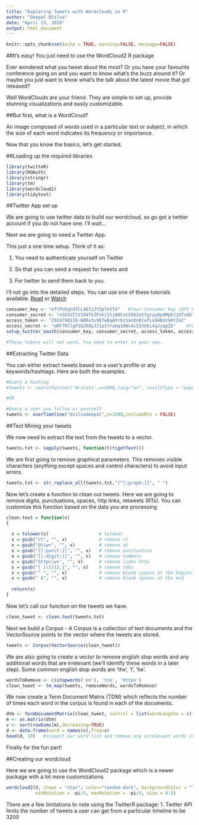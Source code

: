```yaml
---
title: "Exploring Tweets with Wordclouds in R"
author: "Deepal DSilva"
date: "April 13, 2018"
output: html_document
---
```


```r
knitr::opts_chunk$set(echo = TRUE, warning=FALSE, message=FALSE)
```

##It's easy! You just need to use the WordCloud2 R package
 
Ever wondered what you tweet about the most? Or you have your favourite conference going on and you want to know what's the buzz around it?
Or maybe you just want to know what's the talk about the latest movie that got released?

Well WordClouds are your friend. They are simple to set up, provide stunning visualizations and easily customizable. 

##But first, what is a WordCloud?

An image composed of words used in a particular text or subject, in which the size of each word indicates its frequency or importance.

Now that you know the basics, let's get started.

##Loading up the required libraries

```r
library(twitteR)
library(ROAuth)
library(stringr)
library(tm)
library(wordcloud2)
library(tidytext)
```

##Twitter App set up

We are going to use twitter data to build our wordcloud, so go get a twitter account if you do not have one. I'll wait...

Next we are going to need a Twitter App.

This just a one time setup. Think of it as:

  1. You need to authenticate yourself on Twitter
  
  2. So that you can send a request for tweets and
  
  3. For twitter to send them back to you.
  
I'll not go into the detailed steps. You can use one of these tutorials available. [Read](https://iag.me/socialmedia/how-to-create-a-twitter-app-in-8-easy-steps/) or [Watch](https://www.youtube.com/watch?v=xqSp7060Gj0)


```r
consumer_key <- "mftPn6qtOfCL46fzJY3pTeVI4"   #Your Consumer Key (API Key)
consumer_secret <- "x5D1VIlV1O4TkZPshj31j88CutI8X2eSfgryy0pdMpDJjUTcKK"   #Your Consumer Secret (API Secret)
access_token <- "2924790128-WORx3u9bTwDqAYr6zSanDnDlafLaSHBdzVKYZxC"   # Your Access Token
access_secret <- "aMFTRClgP3Q2K0pJ21p1fromq1OWx4cS1hU6i4qJyqpZb"    #Your Access Token Secret
setup_twitter_oauth(consumer_key, consumer_secret, access_token, access_secret)

#These tokens will not work. You need to enter in your own. 
```

  
##Extracting Twitter Data
 
You can either extract tweets based on a user's profile or any keywords/hashtags. Here are both the examples.

```r
#Query a hashtag
#tweets <- searchTwitter("#rstats",n=3000,lang="en", resultType = "popular")

#OR 

#Query a user you follow or yourself
tweets <- userTimeline("dsilvadeepal",n=3200,includeRts = FALSE)
```

##Text Mining your tweets

We now need to extract the text from the tweets to a vector.

```r
tweets.txt <- sapply(tweets, function(t)t$getText())
```

We are first going to remove graphical parameters. This removes visible characters (anything except spaces and control characters) to avoid input errors.

```r
tweets.txt <- str_replace_all(tweets.txt,"[^[:graph:]]", " ") 
```

Now let's create a function to clean out tweets. Here we are going to remove digits, punctuations, spaces, http links, retweets (RTs). You can customize this function based on the data you are processing


```r
clean.text = function(x)
{
  
  x = tolower(x)                   # tolower
  x = gsub("rt", "", x)            # remove rt
  x = gsub("@\\w+", "", x)         # remove at
  x = gsub("[[:punct:]]", "", x)   # remove punctuation
  x = gsub("[[:digit:]]", "", x)   # remove numbers
  x = gsub("http\\w+", "", x)      # remove links http
  x = gsub("[ |\t]{2,}", "", x)    # remove tabs
  x = gsub("^ ", "", x)            # remove blank spaces at the beginning
  x = gsub(" $", "", x)            # remove blank spaces at the end
  
  return(x)
}

```

Now let's call our function on the tweets we have. 

```r
clean_tweet <- clean.text(tweets.txt)
```

Next we build a Corpus - A Corpus is a collection of text documents and the VectorSource points to the vector where the tweets are stored.


```r
tweets <- Corpus(VectorSource(clean_tweet))
```

We are also going to create a vector to remove english stop words and any additional words that are irrelevant (we'll identify these words in a later step). Some common english stop words are 'the', 'I', 'he'. 
```r
wordsToRemove <- c(stopwords('en'), 'tco', 'https')
clean_tweet <- tm_map(tweets, removeWords, wordsToRemove)
```


We now create a Term Document Matrix (TDM) which reflects the number of times each word in the corpus is found in each of the documents.

```r
dtm <- TermDocumentMatrix(clean_tweet, control = list(wordLengths = c(1, Inf)))
m <- as.matrix(dtm)
v <- sort(rowSums(m),decreasing=TRUE)
d <- data.frame(word = names(v),freq=v)
head(d, 10)   #inspect our word list and remove any irrelevant words in the stopwords step above
```

Finally for the fun part!

##Creating our wordcloud

Here we are going to use the WordCloud2 package which is a newer package with a lot more customizations.

```r
wordcloud2(d, shape = "star", color="random-dark", backgroundColor = "lightblue",
           minRotation = -pi/4, maxRotation = -pi/4, size = 0.5)

```

There are a few limitations to note using the TwitterR package:
  1. Twitter API limits the number of tweets a user can get from a particular timeline to be 3200

